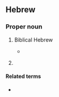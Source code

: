 ==Hebrew==

===Proper noun===
{{he-proper noun|head=יְהוּדִית|tr=y'hudít|g=f}}

# Biblical Hebrew
#* {{RQ:Tanach|10|36|11|tr=NIV}}
#*: {{ux|he|...דַּבֶּר-נָא אֶל-עֲבָדֶיךָ אֲרָמִית כִּי שֹׁמְעִים אֲנָחְנוּ וְאַל-תְּדַבֵּר עִמָּנוּ יְהוּדִית בְּאָזְנֵי הָעָם אֲשֶׁר עַל-הַחֹמָה.|tr=...dabber-ná el-'avadécha aramít ki šomə'ím anáḥnu vəal-tədabbḗr 'immánu '''yəhudít''' bəoznḗ ha'ám ašer 'al-haḥomá.|...Please speak to your servants in Aramaic, since we understand it; don't speak to us in '''Hebrew''' in the hearing of the people on the wall.}}
# {{given name|he|gender=female|xlit=Yehudit|eq=Judith}}

====Related terms====
* {{l|he|יהודה|tr=y'hudá}}
